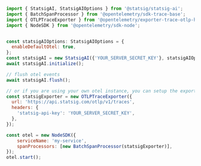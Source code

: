 ```js
import { StatsigAI, StatsigAIOptions } from '@statsig/statsig-ai';
import { BatchSpanProcessor } from '@opentelemetry/sdk-trace-base';
import { OTLPTraceExporter } from '@opentelemetry/exporter-trace-otlp-http';
import { NodeSDK } from '@opentelemetry/sdk-node';


const statsigAIOptions: StatsigAIOptions = {
  enableDefaultOtel: true,
};
const statsigAI = new StatsigAI({'YOUR_SERVER_SECRET_KEY'}, statsigAIOptions);
await statsigAI.initialize();

// flush otel events
await statsigAI.flush();

// or if you are using your own otel instance, you can setup the export to statsig with an OTLP exporter.
const statsigExporter = new OTLPTraceExporter({
  url: 'https://api.statsig.com/otlp/v1/traces',
  headers: {
    'statsig-api-key': 'YOUR_SERVER_SECRET_KEY',
  },
});

const otel = new NodeSDK({
    serviceName: 'my-service',
    spanProcessors: [new BatchSpanProcessor(statsigExporter)],
});
otel.start();

```
